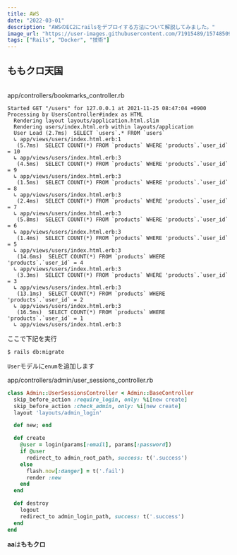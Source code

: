 ```yaml
---
title: AWS
date: "2022-03-01"
description: "AWSのEC2にrailsをデプロイする方法について解説してみました。"
image_url: "https://user-images.githubusercontent.com/71915489/157485099-c2bf4e1a-4b13-43a2-a754-6f03e22bcb92.png"
tags: ["Rails", "Docker", "技術"]
---
```


## ももクロ天国

<br />
<div class="gatsby-code-title">
  <span>app/controllers/bookmarks_controller.rb</span>
</div>

```ruby{numberLines:true}
Started GET "/users" for 127.0.0.1 at 2021-11-25 08:47:04 +0900
Processing by UsersController#index as HTML
  Rendering layout layouts/application.html.slim
  Rendering users/index.html.erb within layouts/application
  User Load (2.7ms)  SELECT `users`.* FROM `users`
  ↳ app/views/users/index.html.erb:1
   (5.7ms)  SELECT COUNT(*) FROM `products` WHERE 'products`.`user_id` = 10
  ↳ app/views/users/index.html.erb:3
   (4.5ms)  SELECT COUNT(*) FROM `products` WHERE 'products`.`user_id` = 9
  ↳ app/views/users/index.html.erb:3
   (1.5ms)  SELECT COUNT(*) FROM `products` WHERE 'products`.`user_id` = 8
  ↳ app/views/users/index.html.erb:3
   (2.4ms)  SELECT COUNT(*) FROM `products` WHERE 'products`.`user_id` = 7
  ↳ app/views/users/index.html.erb:3
   (5.8ms)  SELECT COUNT(*) FROM `products` WHERE 'products`.`user_id` = 6
  ↳ app/views/users/index.html.erb:3
   (1.4ms)  SELECT COUNT(*) FROM `products` WHERE 'products`.`user_id` = 5
  ↳ app/views/users/index.html.erb:3
   (14.6ms)  SELECT COUNT(*) FROM `products` WHERE 'products`.`user_id` = 4
  ↳ app/views/users/index.html.erb:3
   (3.3ms)  SELECT COUNT(*) FROM `products` WHERE 'products`.`user_id` = 3
  ↳ app/views/users/index.html.erb:3
   (13.1ms)  SELECT COUNT(*) FROM `products` WHERE 'products`.`user_id` = 2
  ↳ app/views/users/index.html.erb:3
   (16.5ms)  SELECT COUNT(*) FROM `products` WHERE 'products`.`user_id` = 1
  ↳ app/views/users/index.html.erb:3
```

ここで下記を実行

```
$ rails db:migrate
```

`User`モデルに`enum`を追加します

<div class="gatsby-code-title">
  <span>app/controllers/admin/user_sessions_controller.rb</span>
</div>

```ruby
class Admin::UserSessionsController < Admin::BaseController
  skip_before_action :require_login, only: %i[new create]
  skip_before_action :check_admin, only: %i[new create]
  layout 'layouts/admin_login'

  def new; end

  def create
    @user = login(params[:email], params[:password])
    if @user
      redirect_to admin_root_path, success: t('.success')
    else
      flash.now[:danger] = t('.fail')
      render :new
    end
  end

  def destroy
    logout
    redirect_to admin_login_path, success: t('.success')
  end
end
```

**aa**は**ももクロ**
